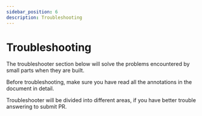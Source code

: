 ```yaml
---
sidebar_position: 6
description: Troubleshooting
---
```


# Troubleshooting

The troubleshooter section below will solve the problems encountered by small parts when they are built.

Before troubleshooting, make sure you have read all the annotations in the document in detail.

Troubleshooter will be divided into different areas, if you have better trouble answering to submit PR.
